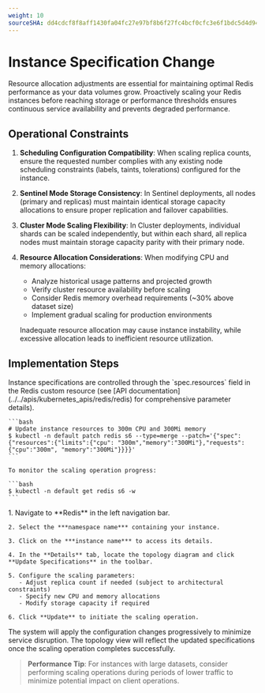 ```yaml
---
weight: 10
sourceSHA: dd4cdcf8f8aff1430fa04fc27e97bf8b6f27fc4bcf0cfc3e6f1bdc5d4d946b4c
---
```


# Instance Specification Change

Resource allocation adjustments are essential for maintaining optimal Redis performance as your data volumes grow. Proactively scaling your Redis instances before reaching storage or performance thresholds ensures continuous service availability and prevents degraded performance.

## Operational Constraints

1. **Scheduling Configuration Compatibility**: When scaling replica counts, ensure the requested number complies with any existing node scheduling constraints (labels, taints, tolerations) configured for the instance.

2. **Sentinel Mode Storage Consistency**: In Sentinel deployments, all nodes (primary and replicas) must maintain identical storage capacity allocations to ensure proper replication and failover capabilities.

3. **Cluster Mode Scaling Flexibility**: In Cluster deployments, individual shards can be scaled independently, but within each shard, all replica nodes must maintain storage capacity parity with their primary node.

4. **Resource Allocation Considerations**: When modifying CPU and memory allocations:
   - Analyze historical usage patterns and projected growth
   - Verify cluster resource availability before scaling
   - Consider Redis memory overhead requirements (~30% above dataset size)
   - Implement gradual scaling for production environments

   Inadequate resource allocation may cause instance instability, while excessive allocation leads to inefficient resource utilization.

## Implementation Steps

<Tabs>
  <Tab label="CLI">
    Instance specifications are controlled through the `spec.resources` field in the Redis custom resource (see [API documentation](../../apis/kubernetes_apis/redis/redis) for comprehensive parameter details).
    
    ```bash
    # Update instance resources to 300m CPU and 300Mi memory
    $ kubectl -n default patch redis s6 --type=merge --patch='{"spec": {"resources":{"limits":{"cpu": "300m","memory":"300Mi"},"requests":{"cpu":"300m", "memory":"300Mi"}}}}'
    ```
    
    To monitor the scaling operation progress:
    
    ```bash
    $ kubectl -n default get redis s6 -w
    ```
  </Tab>
  
  <Tab label="Web Console">
    1. Navigate to **Redis** in the left navigation bar.
    
    2. Select the ***namespace name*** containing your instance.
    
    3. Click on the ***instance name*** to access its details.
    
    4. In the **Details** tab, locate the topology diagram and click **Update Specifications** in the toolbar.
    
    5. Configure the scaling parameters:
       - Adjust replica count if needed (subject to architectural constraints)
       - Specify new CPU and memory allocations
       - Modify storage capacity if required
    
    6. Click **Update** to initiate the scaling operation.
  </Tab>
</Tabs>

The system will apply the configuration changes progressively to minimize service disruption. The topology view will reflect the updated specifications once the scaling operation completes successfully.

> **Performance Tip**: For instances with large datasets, consider performing scaling operations during periods of lower traffic to minimize potential impact on client operations.
